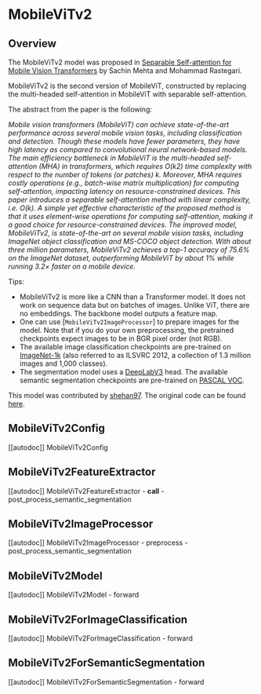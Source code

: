 <!--Copyright 2023 The HuggingFace Team. All rights reserved.

Licensed under the Apache License, Version 2.0 (the "License"); you may not use this file except in compliance with
the License. You may obtain a copy of the License at

http://www.apache.org/licenses/LICENSE-2.0

Unless required by applicable law or agreed to in writing, software distributed under the License is distributed on
an "AS IS" BASIS, WITHOUT WARRANTIES OR CONDITIONS OF ANY KIND, either express or implied. See the License for the
specific language governing permissions and limitations under the License.
-->

# MobileViTv2

## Overview

The MobileViTv2 model was proposed in [Separable Self-attention for Mobile Vision Transformers](https://arxiv.org/abs/2206.02680) by Sachin Mehta and Mohammad Rastegari.

MobileViTv2 is the second version of MobileViT, constructed by replacing the multi-headed self-attention in MobileViT with separable self-attention.

The abstract from the paper is the following:

*Mobile vision transformers (MobileViT) can achieve state-of-the-art performance across several mobile vision tasks, including classification and detection. Though these models have fewer parameters, they have high latency as compared to convolutional neural network-based models. The main efficiency bottleneck in MobileViT is the multi-headed self-attention (MHA) in transformers, which requires O(k2) time complexity with respect to the number of tokens (or patches) k. Moreover, MHA requires costly operations (e.g., batch-wise matrix multiplication) for computing self-attention, impacting latency on resource-constrained devices. This paper introduces a separable self-attention method with linear complexity, i.e. O(k). A simple yet effective characteristic of the proposed method is that it uses element-wise operations for computing self-attention, making it a good choice for resource-constrained devices. The improved model, MobileViTv2, is state-of-the-art on several mobile vision tasks, including ImageNet object classification and MS-COCO object detection. With about three million parameters, MobileViTv2 achieves a top-1 accuracy of 75.6% on the ImageNet dataset, outperforming MobileViT by about 1% while running 3.2× faster on a mobile device.*

Tips:

- MobileViTv2 is more like a CNN than a Transformer model. It does not work on sequence data but on batches of images. Unlike ViT, there are no embeddings. The backbone model outputs a feature map.
- One can use [`MobileViTv2ImageProcessor`] to prepare images for the model. Note that if you do your own preprocessing, the pretrained checkpoints expect images to be in BGR pixel order (not RGB).
- The available image classification checkpoints are pre-trained on [ImageNet-1k](https://huggingface.co/datasets/imagenet-1k) (also referred to as ILSVRC 2012, a collection of 1.3 million images and 1,000 classes).
- The segmentation model uses a [DeepLabV3](https://arxiv.org/abs/1706.05587) head. The available semantic segmentation checkpoints are pre-trained on [PASCAL VOC](http://host.robots.ox.ac.uk/pascal/VOC/).

This model was contributed by [shehan97](https://huggingface.co/shehan97).
The original code can be found [here](https://github.com/apple/ml-cvnets).


## MobileViTv2Config

[[autodoc]] MobileViTv2Config

## MobileViTv2FeatureExtractor

[[autodoc]] MobileViTv2FeatureExtractor
    - __call__
    - post_process_semantic_segmentation

## MobileViTv2ImageProcessor

[[autodoc]] MobileViTv2ImageProcessor
    - preprocess
    - post_process_semantic_segmentation

## MobileViTv2Model

[[autodoc]] MobileViTv2Model
    - forward

## MobileViTv2ForImageClassification

[[autodoc]] MobileViTv2ForImageClassification
    - forward

## MobileViTv2ForSemanticSegmentation

[[autodoc]] MobileViTv2ForSemanticSegmentation
    - forward
